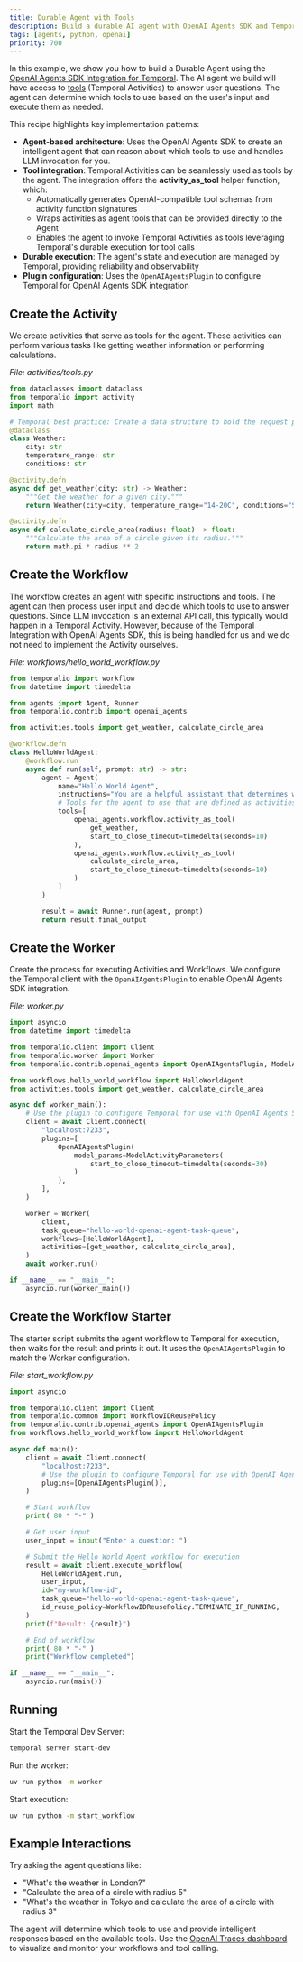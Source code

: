 ```yaml
---
title: Durable Agent with Tools
description: Build a durable AI agent with OpenAI Agents SDK and Temporal that can intelligently choose tools to answer user questions
tags: [agents, python, openai]
priority: 700
---
```


In this example, we show you how to build a Durable Agent using the [OpenAI Agents SDK Integration for Temporal](https://github.com/temporalio/sdk-python/tree/main/temporalio/contrib/openai_agents). The AI agent we build will have access to [tools](https://github.com/temporalio/sdk-python/tree/main/temporalio/contrib/openai_agents#tool-calling) (Temporal Activities) to answer user questions. The agent can determine which tools to use based on the user's input and execute them as needed.

This recipe highlights key implementation patterns:

- **Agent-based architecture**: Uses the OpenAI Agents SDK to create an intelligent agent that can reason about which tools to use and handles LLM invocation for you.
- **Tool integration**: Temporal Activities can be seamlessly used as tools by the agent. The integration offers the **activity_as_tool** helper function, which:
  - Automatically generates OpenAI-compatible tool schemas from activity function signatures
  - Wraps activities as agent tools that can be provided directly to the Agent
  - Enables the agent to invoke Temporal Activities as tools leveraging Temporal's durable execution for tool calls
- **Durable execution**: The agent's state and execution are managed by Temporal, providing reliability and observability
- **Plugin configuration**: Uses the `OpenAIAgentsPlugin` to configure Temporal for OpenAI Agents SDK integration

## Create the Activity

We create activities that serve as tools for the agent. These activities can perform various tasks like getting weather information or performing calculations.

*File: activities/tools.py*

```python
from dataclasses import dataclass
from temporalio import activity
import math

# Temporal best practice: Create a data structure to hold the request parameters.
@dataclass
class Weather:
    city: str
    temperature_range: str
    conditions: str

@activity.defn
async def get_weather(city: str) -> Weather:
    """Get the weather for a given city."""
    return Weather(city=city, temperature_range="14-20C", conditions="Sunny with wind.")

@activity.defn
async def calculate_circle_area(radius: float) -> float:
    """Calculate the area of a circle given its radius."""
    return math.pi * radius ** 2
```

## Create the Workflow

The workflow creates an agent with specific instructions and tools. The agent can then process user input and decide which tools to use to answer questions. Since LLM invocation is an external API call, this typically would happen in a Temporal Activity. However, because of the Temporal Integration with OpenAI Agents SDK, this is being handled for us and we do not need to implement the Activity ourselves.

*File: workflows/hello_world_workflow.py*

```python
from temporalio import workflow
from datetime import timedelta

from agents import Agent, Runner
from temporalio.contrib import openai_agents

from activities.tools import get_weather, calculate_circle_area

@workflow.defn
class HelloWorldAgent:
    @workflow.run
    async def run(self, prompt: str) -> str:
        agent = Agent(
            name="Hello World Agent",
            instructions="You are a helpful assistant that determines what tool to use based on the user's question.",
            # Tools for the agent to use that are defined as activities
            tools=[
                openai_agents.workflow.activity_as_tool(
                    get_weather,
                    start_to_close_timeout=timedelta(seconds=10)
                ),
                openai_agents.workflow.activity_as_tool(
                    calculate_circle_area,
                    start_to_close_timeout=timedelta(seconds=10)
                )
            ]
        )

        result = await Runner.run(agent, prompt)
        return result.final_output
```

## Create the Worker

Create the process for executing Activities and Workflows.
We configure the Temporal client with the `OpenAIAgentsPlugin` to enable OpenAI Agents SDK integration.

*File: worker.py*

```python
import asyncio
from datetime import timedelta

from temporalio.client import Client
from temporalio.worker import Worker
from temporalio.contrib.openai_agents import OpenAIAgentsPlugin, ModelActivityParameters

from workflows.hello_world_workflow import HelloWorldAgent
from activities.tools import get_weather, calculate_circle_area

async def worker_main():
    # Use the plugin to configure Temporal for use with OpenAI Agents SDK
    client = await Client.connect(
        "localhost:7233",
        plugins=[
            OpenAIAgentsPlugin(
                model_params=ModelActivityParameters(
                    start_to_close_timeout=timedelta(seconds=30)
                )
            ),
        ],
    )

    worker = Worker(
        client,
        task_queue="hello-world-openai-agent-task-queue",
        workflows=[HelloWorldAgent],
        activities=[get_weather, calculate_circle_area],
    )
    await worker.run()

if __name__ == "__main__":
    asyncio.run(worker_main())
```

## Create the Workflow Starter

The starter script submits the agent workflow to Temporal for execution, then waits for the result and prints it out.
It uses the `OpenAIAgentsPlugin` to match the Worker configuration.

*File: start_workflow.py*

```python
import asyncio

from temporalio.client import Client
from temporalio.common import WorkflowIDReusePolicy
from temporalio.contrib.openai_agents import OpenAIAgentsPlugin
from workflows.hello_world_workflow import HelloWorldAgent

async def main():
    client = await Client.connect(
        "localhost:7233",
        # Use the plugin to configure Temporal for use with OpenAI Agents SDK
        plugins=[OpenAIAgentsPlugin()],
    )

    # Start workflow
    print( 80 * "-" )

    # Get user input
    user_input = input("Enter a question: ")

    # Submit the Hello World Agent workflow for execution
    result = await client.execute_workflow(
        HelloWorldAgent.run,
        user_input,
        id="my-workflow-id",
        task_queue="hello-world-openai-agent-task-queue",
        id_reuse_policy=WorkflowIDReusePolicy.TERMINATE_IF_RUNNING,
    )
    print(f"Result: {result}")

    # End of workflow
    print( 80 * "-" )
    print("Workflow completed")

if __name__ == "__main__":
    asyncio.run(main())
```

## Running

Start the Temporal Dev Server:

```bash
temporal server start-dev
```

Run the worker:

```bash
uv run python -m worker
```

Start execution:

```bash
uv run python -m start_workflow
```

## Example Interactions

Try asking the agent questions like:

- "What's the weather in London?"
- "Calculate the area of a circle with radius 5"
- "What's the weather in Tokyo and calculate the area of a circle with radius 3"

The agent will determine which tools to use and provide intelligent responses based on the available tools. Use the [OpenAI Traces dashboard](https://platform.openai.com/traces) to visualize and monitor your workflows and tool calling.
